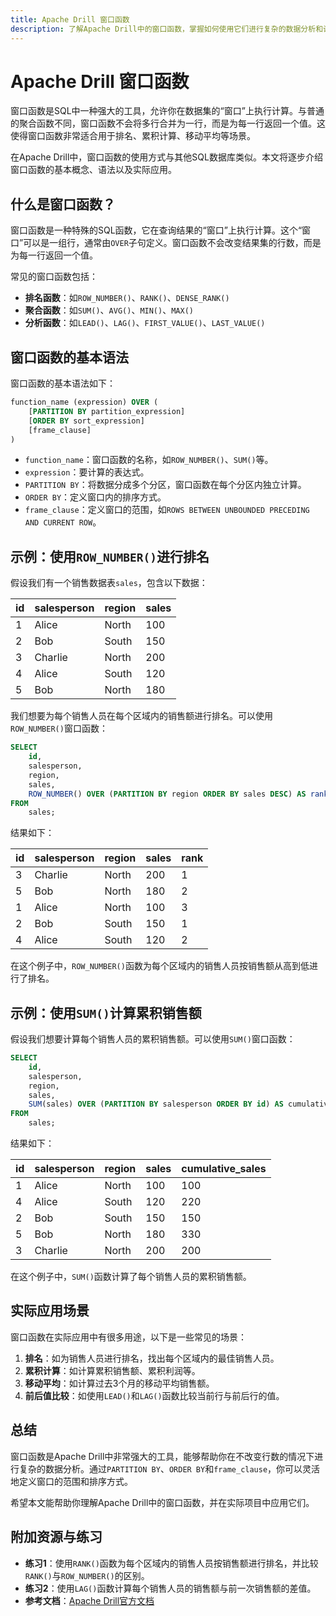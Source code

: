 ```yaml
---
title: Apache Drill 窗口函数
description: 了解Apache Drill中的窗口函数，掌握如何使用它们进行复杂的数据分析和计算。
---
```


# Apache Drill 窗口函数

窗口函数是SQL中一种强大的工具，允许你在数据集的“窗口”上执行计算。与普通的聚合函数不同，窗口函数不会将多行合并为一行，而是为每一行返回一个值。这使得窗口函数非常适合用于排名、累积计算、移动平均等场景。

在Apache Drill中，窗口函数的使用方式与其他SQL数据库类似。本文将逐步介绍窗口函数的基本概念、语法以及实际应用。

## 什么是窗口函数？

窗口函数是一种特殊的SQL函数，它在查询结果的“窗口”上执行计算。这个“窗口”可以是一组行，通常由`OVER`子句定义。窗口函数不会改变结果集的行数，而是为每一行返回一个值。

常见的窗口函数包括：
- **排名函数**：如`ROW_NUMBER()`、`RANK()`、`DENSE_RANK()`
- **聚合函数**：如`SUM()`、`AVG()`、`MIN()`、`MAX()`
- **分析函数**：如`LEAD()`、`LAG()`、`FIRST_VALUE()`、`LAST_VALUE()`

## 窗口函数的基本语法

窗口函数的基本语法如下：

```sql
function_name (expression) OVER (
    [PARTITION BY partition_expression]
    [ORDER BY sort_expression]
    [frame_clause]
)
```

- `function_name`：窗口函数的名称，如`ROW_NUMBER()`、`SUM()`等。
- `expression`：要计算的表达式。
- `PARTITION BY`：将数据分成多个分区，窗口函数在每个分区内独立计算。
- `ORDER BY`：定义窗口内的排序方式。
- `frame_clause`：定义窗口的范围，如`ROWS BETWEEN UNBOUNDED PRECEDING AND CURRENT ROW`。

## 示例：使用`ROW_NUMBER()`进行排名

假设我们有一个销售数据表`sales`，包含以下数据：

| id  | salesperson | region  | sales |
|-----|-------------|---------|-------|
| 1   | Alice       | North   | 100   |
| 2   | Bob         | South   | 150   |
| 3   | Charlie     | North   | 200   |
| 4   | Alice       | South   | 120   |
| 5   | Bob         | North   | 180   |

我们想要为每个销售人员在每个区域内的销售额进行排名。可以使用`ROW_NUMBER()`窗口函数：

```sql
SELECT 
    id,
    salesperson,
    region,
    sales,
    ROW_NUMBER() OVER (PARTITION BY region ORDER BY sales DESC) AS rank
FROM 
    sales;
```

结果如下：

| id  | salesperson | region  | sales | rank |
|-----|-------------|---------|-------|------|
| 3   | Charlie     | North   | 200   | 1    |
| 5   | Bob         | North   | 180   | 2    |
| 1   | Alice       | North   | 100   | 3    |
| 2   | Bob         | South   | 150   | 1    |
| 4   | Alice       | South   | 120   | 2    |

在这个例子中，`ROW_NUMBER()`函数为每个区域内的销售人员按销售额从高到低进行了排名。

## 示例：使用`SUM()`计算累积销售额

假设我们想要计算每个销售人员的累积销售额。可以使用`SUM()`窗口函数：

```sql
SELECT 
    id,
    salesperson,
    region,
    sales,
    SUM(sales) OVER (PARTITION BY salesperson ORDER BY id) AS cumulative_sales
FROM 
    sales;
```

结果如下：

| id  | salesperson | region  | sales | cumulative_sales |
|-----|-------------|---------|-------|------------------|
| 1   | Alice       | North   | 100   | 100              |
| 4   | Alice       | South   | 120   | 220              |
| 2   | Bob         | South   | 150   | 150              |
| 5   | Bob         | North   | 180   | 330              |
| 3   | Charlie     | North   | 200   | 200              |

在这个例子中，`SUM()`函数计算了每个销售人员的累积销售额。

## 实际应用场景

窗口函数在实际应用中有很多用途，以下是一些常见的场景：

1. **排名**：如为销售人员进行排名，找出每个区域内的最佳销售人员。
2. **累积计算**：如计算累积销售额、累积利润等。
3. **移动平均**：如计算过去3个月的移动平均销售额。
4. **前后值比较**：如使用`LEAD()`和`LAG()`函数比较当前行与前后行的值。

## 总结

窗口函数是Apache Drill中非常强大的工具，能够帮助你在不改变行数的情况下进行复杂的数据分析。通过`PARTITION BY`、`ORDER BY`和`frame_clause`，你可以灵活地定义窗口的范围和排序方式。

希望本文能帮助你理解Apache Drill中的窗口函数，并在实际项目中应用它们。

## 附加资源与练习

- **练习1**：使用`RANK()`函数为每个区域内的销售人员按销售额进行排名，并比较`RANK()`与`ROW_NUMBER()`的区别。
- **练习2**：使用`LAG()`函数计算每个销售人员的销售额与前一次销售额的差值。
- **参考文档**：[Apache Drill官方文档](https://drill.apache.org/docs/)